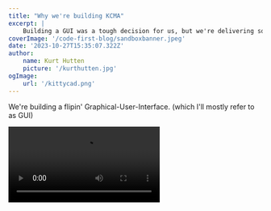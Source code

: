 ```yaml
---
title: "Why we're building KCMA"
excerpt: |
    Building a GUI was a tough decision for us, but we're delivering something truly unique that supports both a productive UI experance and automation as first-class citizens.
coverImage: '/code-first-blog/sandboxbanner.jpeg'
date: '2023-10-27T15:35:07.322Z'
author:
    name: Kurt Hutten
    picture: '/kurthutten.jpg'
ogImage:
    url: '/kittycad.png'
---
```


We're building a flipin' Graphical-User-Interface. (which I'll mostly refer to as GUI)

<Video speed={16} src="/documentation-assets/why-kcma-blog/abstraction-demo.mp4" />

For the record, deciding to build the GUI was not made in haste. We have a stead-fast commitment to code-first, and believe that automation has to be a first-class citizen with any of our products, and code is the way to do that. In this sense, a GUI is an unintuitive move for us.

If, dear reader, you don't have a background in software development, you may not share our conviction relating to code. And while [we have elaborated](/blog/code-first) previously, for the purposes of this post, I kindly ask you to suspend any disbelief and I'll circle back.

The reason why a GUI does make sense for us, is we are not giving up on code, in fact, we’re doing the opposite. We're using a GUI to enhance the code-authoring experience. We're combining the two.

Integrating code seamlessly into an application is no small feat. There are three compelling reasons why we believe code plays a pivotal role in CAD, but these benefits may be lost if the integration is subpar:

1) **Automated pipelines**: Code allows us to ensure consistency between development and production environments. For instance, we can run FEM analyses on the latest design without hiccups.
2) **Semantic Clarity**: Well-written code serves as a clear, evolving record of the design's intent, making it comprehensible even as complexity increases.
3) **Abstractions**: Instead of duplicating similar code segments multiple times, your team can abstract these into battle-tested, reliable functions that your team can depend on.

Let's go over some alternative code-GUI integrations and KittyCAD's to compare. In each case, the GUI must support some kind of API for programmatic access to the software, otherwise any code integration isn't possible. In CAD, all of the user's interactions essentially translate into data creation. The series of clicks and key-presses of the user, along with the software's logic, builds up more and more data internally. User's are able to do something useful with that at the end by exporting (be it drawing, STEP, BOM etc).

### Poor code integration 1: Export a script
This approach imposes no constraints on GUI workflows, as exporting the data, as a script that interacts with the GUI's API is orthogonal to the GUI. While this approach does support automated pipelines, it falls short in terms of providing a semantic description to users. The script may not be meaningful to them unless they're well-versed in the API. Updating the script manually is pointless as it's merely an export, not a bidirectional relationship with the software. This makes abstractions pointless too, since you wouldn't edit the script.

### Poor code integration 2: Allow a scripting language within the GUI
This option offers the advantages of code, but divorces it from the user interface. Users must explicitly opt for scripting, which may not gain wide adoption. Even if used, it can segregate users into two groups: those who use scripting and those who don't, much like regular Excel users and advanced users employing macros and VBA.

### Our code integration: Code generated from GUI interactions, i.e. KittyCAD Modeling App (KCMA)
KCMA is designed to empower users by translating their clicks into code, then it's the code executing that produces the 3d-model.

The code is the file format, making KCMA unique in the CAD world. Users can rely on GUI interactions alone, never manually writing a line of code.

<Video speed={2.5} src="/documentation-assets/why-kcma-blog/no-code.mp4" />

The code generated can seamlessly integrate into automated pipelines. Moreover, the code remains the source of truth, allowing users to edit it again later, still without having to write code manually.

<Video speed={2.5} src="/documentation-assets/why-kcma-blog/edit-after-the-fact.mp4" />

Since users are still in control of the code at every step, any changes that are introduced either with our GUI tools will produce meaningful text diffs.

Users can also directly modify the code, improving variable names, and creating abstractions without affecting KCMA's ability to understand and allow further GUI-based edits.


#### Demo of user defined abstractions co-existing with generated code

<Video speed={1.5} autoPlay={false} controls={true} loop={false} muted={false} src="/documentation-assets/why-kcma-blog/abstraction-demo.mp4" />

KCMA users should never get lost or not know what part of the code is responsible for a given part of their model because there is a strong link shown visually between the 3d-scene and the code from hovering and cursor position.

#### Demo of editor &lt;=&gt; 3d-scene link

<Video speed={1.5} autoPlay={false} controls={true} loop={false} muted={false} src="/documentation-assets/why-kcma-blog/editor-scene-link.mp4" />


There are some limitations when it comes to heuristics and some workflows. While we are aiming to match typical CAD workflows (sketch and extrude for example), there are a few instances where we have to forge our own path, the modeling workflow will different at times. Typical CAD software uses heuristics to make tiny small decisions on the user's behalf that you may have never noticed, and we can't match all of these because heuristics do not match the exacting nature of code. This should mostly be different, not worse, but I'd be remiss if I didn't mention some drawbacks.

To circle back to the non-programmers, we think that you'll greatly benefit by adding code to your toolbelt, and KCMA should make that an easy transition. You should not have to learn any code to implement your designs, but if you want to take advantage of automated pipelines and abstractions, we'll be here to help.

KCMA is in its infancy right now, so there are many modeling features still missing, but please give it a try. There's enough built to show the workflow and make some basic parts.
